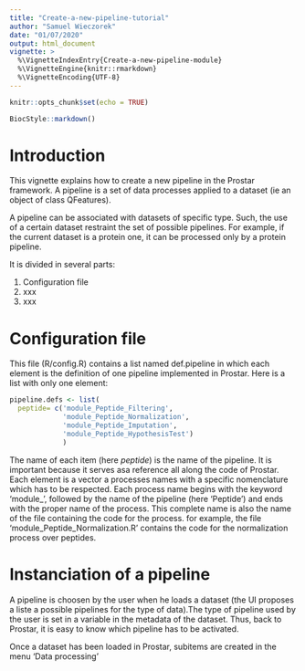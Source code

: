 ```yaml
---
title: "Create-a-new-pipeline-tutorial"
author: "Samuel Wieczorek"
date: "01/07/2020"
output: html_document
vignette: >
  %\VignetteIndexEntry{Create-a-new-pipeline-module}
  %\VignetteEngine{knitr::rmarkdown}
  %\VignetteEncoding{UTF-8}
---
```


```r
knitr::opts_chunk$set(echo = TRUE)
```

```r
BiocStyle::markdown()
```



# Introduction

This vignette explains how to create a new pipeline in the Prostar framework. A pipeline is a set of data processes applied to a dataset (ie an object of class QFeatures).


A pipeline can be associated with datasets of specific type. Such, the use of a certain dataset restraint the set of possible pipelines. For example, if the current dataset is a protein one, it can be processed only by a protein pipeline.


It is divided in several parts:

1. Configuration file
2. xxx
3. xxx


# Configuration file

This file (R/config.R) contains a list named def.pipeline in which each element is the definition of one pipeline implemented in Prostar. Here is a list with only one element:

```r
pipeline.defs <- list(
  peptide= c('module_Peptide_Filtering',
             'module_Peptide_Normalization',
             'module_Peptide_Imputation',
             'module_Peptide_HypothesisTest')
             )
```


The name of each item (here *peptide*) is the name of the pipeline. It is important because it serves asa reference all along the code of Prostar. Each element is a vector a processes names with a specific nomenclature which has to be respected. Each process name begins with the keyword 'module_', followed by the name of the pipeline (here 'Peptide') and ends with the proper name of the process.
This complete name is also the name of the file containing the code for the process. for example, the file 'module_Peptide_Normalization.R' contains the code for the normalization process over peptides.


# Instanciation of a pipeline


A pipeline is choosen by the user when he loads a dataset (the UI proposes a liste a possible pipelines for the type of data).The type of pipeline used by the user is set in a variable in the metadata of the dataset. Thus, back to Prostar, it is easy to know which pipeline has to be activated.

Once a dataset has been loaded in Prostar, subitems are created in the menu 'Data processing'




